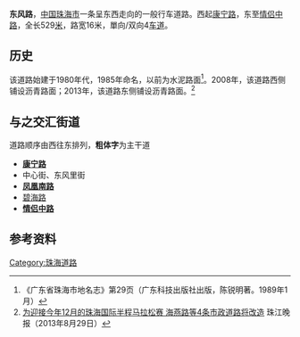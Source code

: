 {{他用
|subject=珠海的东风路
|other=其他城市的同名道路
|东风路
|disambig=無
}}
{{擴充|time=2014-10-21}}
{{Infobox China Road
|路牌类型=Zhuhai (Blue)
|中文道路名称=东　风　路
|方向=东西
|道路名称拼音=DONGFENG LU
|图片=File:Dongfeng Lu ZH.jpg
|图片说明=东风路
|道路属性=一般道路
|道路总长度=0.53
|车速限制=40
|行车线数量=單向/双向4[[車道|車道]]
|所在地区=[[珠海市|珠海市]][[香洲區|香洲區]]
|起点=[[康宁路_(珠海)|康宁路]]
|终点=[[情侣路_(珠海)|情侣中路]]
|路段主要建筑=康宁园<br>珠海市人民政府北门<br>珠海书城湾仔沙分店<br>湾仔沙电脑城<br>瀚高电脑城<br>香洲医院湾仔沙门诊部
}}
'''东风路'''，[[中国|中国]][[珠海市|珠海市]]一条呈东西走向的一般行车道路。西起[[康宁路_(珠海)|康宁路]]，东至[[情侣路_(珠海)|情侣中路]]，全长529[[米_(单位)|米]]，路宽16米，單向/双向4[[车道|车道]]。

== 历史 ==
该道路始建于1980年代，1985年命名，以前为水泥路面<ref name="dm">《广东省珠海市地名志》第29页（广东科技出版社出版，陈锐明著。1989年1月）</ref>。2008年，该道路西侧铺设沥青路面；2013年，该道路东侧铺设沥青路面。<ref>[http://info.zhuhai.gd.cn/News/20130829/635133670239922329_1.aspx 为迎接今年12月的珠海国际半程马拉松赛 海燕路等4条市政道路将改造] {{Wayback|url=http://info.zhuhai.gd.cn/News/20130829/635133670239922329_1.aspx |date=20141021072908 }}珠江晚报（2013年8月29日）</ref>

== 与之交汇街道 ==
道路顺序由西往东排列，'''粗体字'''为主干道
* '''[[康宁路_(珠海)|康宁路]]'''
*中心街、东风里街
* '''[[凤凰路_(珠海)|凤凰南路]]''' 
* [[碧海路|碧海路]]   
* '''[[情侣路_(珠海)|情侣中路]]'''

== 参考资料 ==
{{reflist}}

{{珠海主要道路}}
[[Category:珠海道路|Category:珠海道路]]
{{道路小作品}}